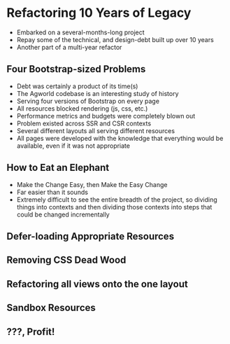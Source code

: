 
<Meta
  description="Refactoring 10 Years of Legacy"
  url="https://phobon.io"
  image="https://phobon.io/phbn.webp"
/>

# Refactoring 10 Years of Legacy

- Embarked on a several-months-long project
- Repay some of the technical, and design-debt built up over 10 years
- Another part of a multi-year refactor

## Four Bootstrap-sized Problems

- Debt was certainly a product of its time(s)
- The Agworld codebase is an interesting study of history
- Serving four versions of Bootstrap on every page
- All resources blocked rendering (js, css, etc.)
- Performance metrics and budgets were completely blown out
- Problem existed across SSR and CSR contexts
- Several different layouts all serving different resources
- All pages were developed with the knowledge that everything would be available, even if it was not appropriate

## How to Eat an Elephant

- Make the Change Easy, then Make the Easy Change
- Far easier than it sounds
- Extremely difficult to see the entire breadth of the project, so dividing things into contexts and then dividing those contexts into steps that could be changed incrementally

## Defer-loading Appropriate Resources

## Removing CSS Dead Wood

## Refactoring all views onto the one layout

## Sandbox Resources

## ???, Profit!
